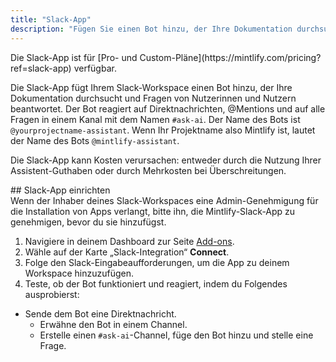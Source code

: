 ```yaml
---
title: "Slack-App"
description: "Fügen Sie einen Bot hinzu, der Ihre Dokumentation durchsucht, um Fragen in Ihrem Slack-Workspace zu beantworten"
---
```


<Info>
  Die Slack-App ist für [Pro- und Custom-Pläne](https://mintlify.com/pricing?ref=slack-app) verfügbar.
</Info>

Die Slack-App fügt Ihrem Slack-Workspace einen Bot hinzu, der Ihre Dokumentation durchsucht und Fragen von Nutzerinnen und Nutzern beantwortet. Der Bot reagiert auf Direktnachrichten, @Mentions und auf alle Fragen in einem Kanal mit dem Namen `#ask-ai`. Der Name des Bots ist `@yourprojectname-assistant`. Wenn Ihr Projektname also Mintlify ist, lautet der Name des Bots `@mintlify-assistant`.

Die Slack-App kann Kosten verursachen: entweder durch die Nutzung Ihrer Assistent-Guthaben oder durch Mehrkosten bei Überschreitungen.

<div id="set-up-the-slack-app">
  ## Slack-App einrichten
</div>

<Note>
  Wenn der Inhaber deines Slack-Workspaces eine Admin-Genehmigung für die Installation von Apps verlangt, bitte ihn, die Mintlify-Slack-App zu genehmigen, bevor du sie hinzufügst.
</Note>

1. Navigiere in deinem Dashboard zur Seite [Add-ons](https://dashboard.mintlify.com/products/addons).
2. Wähle auf der Karte „Slack-Integration“ **Connect**.
3. Folge den Slack-Eingabeaufforderungen, um die App zu deinem Workspace hinzuzufügen.
4. Teste, ob der Bot funktioniert und reagiert, indem du Folgendes ausprobierst:

- Sende dem Bot eine Direktnachricht.
  - Erwähne den Bot in einem Channel.
  - Erstelle einen `#ask-ai`-Channel, füge den Bot hinzu und stelle eine Frage.